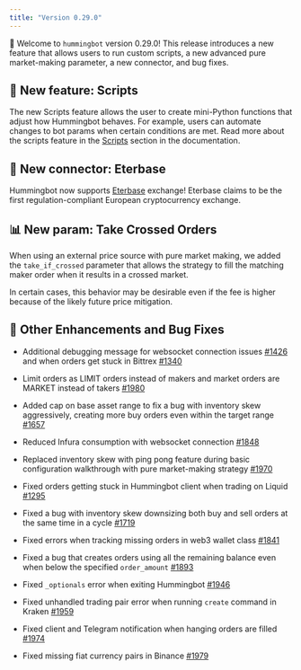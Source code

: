 ```yaml
---
title: "Version 0.29.0"
---
```



🚀 Welcome to `hummingbot` version 0.29.0! This release introduces a new feature that allows users to run custom scripts, a new advanced pure market-making parameter, a new connector, and bug fixes.

## 🤖 New feature: Scripts

The new Scripts feature allows the user to create mini-Python functions that adjust how Hummingbot behaves. For example, users can automate changes to bot params when certain conditions are met. Read more about the scripts feature in the [Scripts](/scripts/script-base/#scriptbase) section in the documentation.

<Callout
  type="warning"
  body="Currently, Scripts can only be used when running Hummingbot from source or with Docker. Using this feature in the Mac or Windows installers will crash the bot."
/>

## 🔗 New connector: Eterbase

Hummingbot now supports [Eterbase](https://www.eterbase.com/) exchange! Eterbase claims to be the first regulation-compliant European cryptocurrency exchange.

## 📊 New param: Take Crossed Orders

When using an external price source with pure market making, we added the `take_if_crossed` parameter that allows the strategy to fill the matching maker order when it results in a crossed market.

In certain cases, this behavior may be desirable even if the fee is higher because of the likely future price mitigation.

## 🐞 Other Enhancements and Bug Fixes

- Additional debugging message for websocket connection issues [#1426](https://github.com/CoinAlpha/hummingbot/issues/1426) and when orders get stuck in Bittrex [#1340](https://github.com/CoinAlpha/hummingbot/issues/1340)
- Limit orders as LIMIT orders instead of makers and market orders are MARKET instead of takers [#1980](https://github.com/CoinAlpha/hummingbot/issues/1980)
- Added cap on base asset range to fix a bug with inventory skew aggressively, creating more buy orders even within the target range [#1657](https://github.com/CoinAlpha/hummingbot/issues/1657)
- Reduced Infura consumption with websocket connection [#1848](https://github.com/CoinAlpha/hummingbot/issues/1848)
- Replaced inventory skew with ping pong feature during basic configuration walkthrough with pure market-making strategy [#1970](https://github.com/CoinAlpha/hummingbot/issues/1970)

- Fixed orders getting stuck in Hummingbot client when trading on Liquid [#1295](https://github.com/CoinAlpha/hummingbot/issues/1295)
- Fixed a bug with inventory skew downsizing both buy and sell orders at the same time in a cycle [#1719](https://github.com/CoinAlpha/hummingbot/issues/1719)
- Fixed errors when tracking missing orders in web3 wallet class [#1841](https://github.com/CoinAlpha/hummingbot/issues/1841)
- Fixed a bug that creates orders using all the remaining balance even when below the specified `order_amount` [#1893](https://github.com/CoinAlpha/hummingbot/issues/1893)
- Fixed `_optionals` error when exiting Hummingbot [#1946](https://github.com/CoinAlpha/hummingbot/issues/1946)
- Fixed unhandled trading pair error when running `create` command in Kraken [#1959](https://github.com/CoinAlpha/hummingbot/issues/1959)
- Fixed client and Telegram notification when hanging orders are filled [#1974](https://github.com/CoinAlpha/hummingbot/issues/1974)
- Fixed missing fiat currency pairs in Binance [#1979](https://github.com/CoinAlpha/hummingbot/pull/1979)
